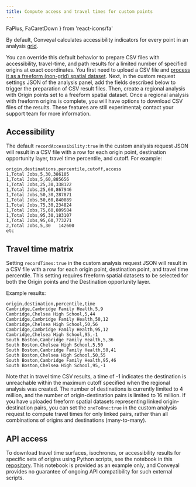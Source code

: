 ```yaml
---
title: Compute access and travel times for custom points
---
```


  FaPlus,
  FaCaretDown
} from 'react-icons/fa'

By default, Conveyal calculates accessibility indicators for every point in an analysis [grid](/analysis/methodology#spatial-resolution). 

You can override this default behavior to prepare CSV files with accessibility, travel-time, and path results for a limited number of specified origins at exact coordinates. You first need to upload a CSV file and [process it as a freeform (non-grid) spatial dataset](/prepare-inputs/upload-spatial-data#freeform-non-grid-points). Next, in the custom request settings JSON of the analysis panel, add the fields described below to trigger the preparation of CSV result files. Then, create a regional analysis with Origin points set to a freeform spatial dataset. Once a regional analysis with freeform origins is complete, you will have options to download CSV files of the results. These features are still experimental; contact your support team for more information.

## Accessibility
The default `recordAccessibility:true` in the custom analysis request JSON will result in a CSV file with a row for each origin point, destination opportunity layer, travel time percentile, and cutoff. For example:

```csv
origin,destinations,percentile,cutoff,access
1,Total Jobs,5,30,386105
1,Total Jobs,5,60,885656
1,Total Jobs,25,30,338122
1,Total Jobs,25,60,867946
1,Total Jobs,50,30,287871
1,Total Jobs,50,60,840089
1,Total Jobs,75,30,234824
1,Total Jobs,75,60,809584
1,Total Jobs,95,30,183107
1,Total Jobs,95,60,773271
2,Total Jobs,5,30	142600
etc
```

## Travel time matrix
Setting `recordTimes:true` in the custom analysis request JSON will result in a CSV file with a row for each origin point, destination point, and travel time percentile. This setting requires freeform spatial datasets to be selected for both the Origin points and the Destination opportunity layer. 

Example results:

```csv
origin,destination,percentile,time
Cambridge,Cambridge Family Health,5,9
Cambridge,Chelsea High School,5,44
Cambridge,Cambridge Family Health,50,12
Cambridge,Chelsea High School,50,56
Cambridge,Cambridge Family Health,95,12
Cambridge,Chelsea High School,95,-1
South Boston,Cambridge Family Health,5,36
South Boston,Chelsea High School,5,50
South Boston,Cambridge Family Health,50,41
South Boston,Chelsea High School,50,55
South Boston,Cambridge Family Health,95,46
South Boston,Chelsea High School,95,-1
```

Note that in travel time CSV results, a time of -1 indicates the destination is unreachable within the maximum cutoff specified when the regional analysis was created. The number of destinations is currently limited to 4 million, and the number of origin-destination pairs is limited to 16 million. If you have uploaded freeform spatial datasets representing linked origin-destination pairs, you can set the `oneToOne:true` in the custom analysis request to compute travel times for only linked pairs, rather than all combinations of origins and destinations (many-to-many).

<!---
## Path details
Setting `recordPaths:true` will result in a CSV file with rows for each origin point and destination point...

```csv
origin,destination,routes,boardStops,alightStops,rideTimes,accessTime,egressTime,transferTime,waitTimes,totalTime,nIterations
1,2,70|553,1452|86944,86944|88339,16.0|8.0,3.1,13.6,0,1.9|10.0,52.6,3
1,2,70,1452,8846,30,3.1,2.6,0,1.9,37.6,57
1,3,70|61,1452|86944,88333|7783,16.0|17.0,3.1,17,0.6,1.9|8.4,64,14
1,3,70|61,1452|86944,86944|7783,16.0|17.0,3.1,17,9.6,1.9|8.4,72.9,46
1,4,70|CR-Fitchburg,1452|Waltham,88333|Brandeis/Roberts,16.0|3.0,3.1,7,1.4,1.9|6.6,39,14
1,4,70|553,1452|86944,86944|88346,16.0|14.0,3.1,2,0,1.9|7.0,44,16
1,4,70|553,1452|86944,86944|88346,16.0|19.0,3.1,2,0,1.9|10.0,52,3
1,4,70|CR-Fitchburg,1452|Waltham,86944|Brandeis/Roberts,16.0|3.0,3.1,7,10.4,1.9|6.6,48,27
1,5,71|Red|76,2049|70068|141,20761|70061|8605,22.0|8.0|21.0,6.6,5.9,4.5,1.4|1.6|12.9,83.9,11
1,5,71|Red|76,2049|70068|141,20761|70061|8605,23.0|9.0|21.0,6.6,5.9,9.5,1.4|3.6|12.9,92.9,11
1,5,71|Red|76,2049|70068|141,20761|70061|8605,22.0|9.0|21.0,6.6,5.9,24.5,1.4|1.6|12.9,104.9,12
1,5,71|Red|76,2049|70068|141,20761|70061|8605,22.0|9.0|24.0,6.6,5.9,13.5,1.4|2.6|1.9,86.9,26
etc
```
--->

## API access
To download travel time surfaces, isochrones, or accessibility results for specific sets of origins using Python scripts, see the notebook in this [repository](https://github.com/conveyal/batch-isochrones). This notebook is provided as an example only, and Conveyal provides no guarantee of ongoing API compatibility for such external scripts.
